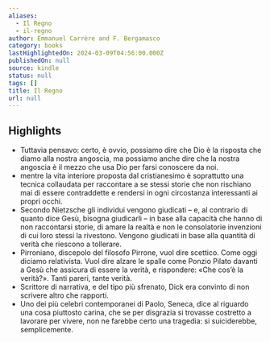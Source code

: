 ```yaml
---
aliases:
  - Il Regno
  - il-regno
author: Emmanuel Carrère and F. Bergamasco
category: books
lastHighlightedOn: 2024-03-09T04:56:00.000Z
publishedOn: null
source: kindle
status: null
tags: []
title: Il Regno
url: null
---
```

## Highlights

- Tuttavia pensavo: certo, è ovvio, possiamo dire che Dio è la risposta che diamo alla nostra angoscia, ma possiamo anche dire che la nostra angoscia è il mezzo che usa Dio per farsi conoscere da noi.
- mentre la vita interiore proposta dal cristianesimo è soprattutto una tecnica collaudata per raccontare a se stessi storie che non rischiano mai di essere contraddette e rendersi in ogni circostanza interessanti ai propri occhi.
- Secondo Nietzsche gli individui vengono giudicati – e, al contrario di quanto dice Gesù, bisogna giudicarli – in base alla capacità che hanno di non raccontarsi storie, di amare la realtà e non le consolatorie invenzioni di cui loro stessi la rivestono. Vengono giudicati in base alla quantità di verità che riescono a tollerare.
- Pirroniano, discepolo del filosofo Pirrone, vuol dire scettico. Come oggi diciamo relativista. Vuol dire alzare le spalle come Ponzio Pilato davanti a Gesù che assicura di essere la verità, e rispondere: «Che cos’è la verità?». Tanti pareri, tante verità.
- Scrittore di narrativa, e del tipo più sfrenato, Dick era convinto di non scrivere altro che rapporti.
- Uno dei più celebri contemporanei di Paolo, Seneca, dice al riguardo una cosa piuttosto carina, che se per disgrazia si trovasse costretto a lavorare per vivere, non ne farebbe certo una tragedia: si suiciderebbe, semplicemente.
